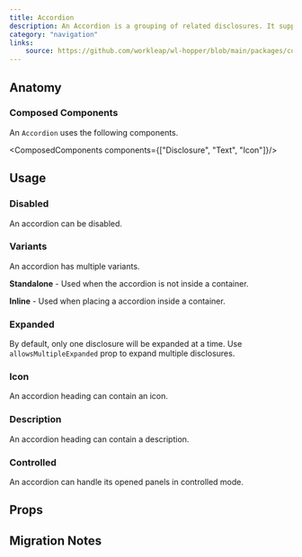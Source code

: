 ```yaml
---
title: Accordion
description: An Accordion is a grouping of related disclosures. It supports both single and multiple expanded items.
category: "navigation"
links:
    source: https://github.com/workleap/wl-hopper/blob/main/packages/components/src/accordion/src/Accordion.tsx
---
```


<Example src="accordion/docs/preview" isOpen />

## Anatomy

### Composed Components

An `Accordion` uses the following components.

<ComposedComponents components={["Disclosure", "Text", "Icon"]}/>

## Usage

### Disabled

An accordion can be disabled.

<Example src="accordion/docs/disabled" />

### Variants

An accordion has multiple variants.

**Standalone** - Used when the accordion is not inside a container.

<Example src="accordion/docs/standalone" />

**Inline** - Used when placing a accordion inside a container.

<Example src="accordion/docs/inline" />

### Expanded

By default, only one disclosure will be expanded at a time.  Use `allowsMultipleExpanded` prop to expand multiple disclosures.

<Example src="accordion/docs/multiple-selection" />

### Icon

An accordion heading can contain an icon.

<Example src="accordion/docs/icon" />

### Description

An accordion heading can contain a description.

<Example src="accordion/docs/description" />

### Controlled

An accordion can handle its opened panels in controlled mode.

<Example src="accordion/docs/controlled" />

## Props

<PropTable component="Accordion" />

## Migration Notes

<MigrateGuide src="accordion/docs/migration-notes" />
